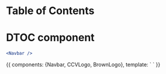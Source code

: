 
<Meta title="Elements/Navigation Bar" component={Navbar} />

# Table of Contents

<Props of={Navbar} />

# DTOC component
```jsx
<Navbar />
```

<Preview >
	<Story name="Navigation Bar">
		{{
			components: {Navbar, CCVLogo, BrownLogo},
			template: `
				<Navbar class="has-background-light">
					<template v-slot:brand>
						<a class="navbar-item" href="#">
							<BrownLogo class="d-nav-brand" size="m" />
							<CCVLogo size="s" />
						</a>
					</template>
					<template v-slot:start>
						<a class="navbar-item">
							Home
						</a>
						<a class="navbar-item">
							Services
						</a>
					</template>
					<template v-slot:end>
						<div class="navbar-item">
							<div class="buttons">
								<a class="button is-primary">
									Search
								</a>
								<a class="button is-light">
									Log-in
								</a>
							</div>
						</div>
					</template>
				</Navbar>
			`
		}}
	</Story>
</Preview>